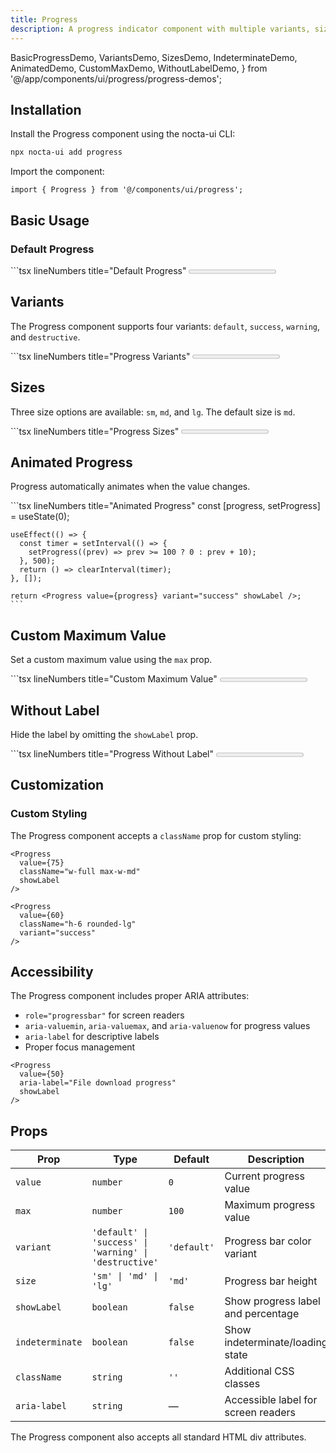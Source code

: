```yaml
---
title: Progress
description: A progress indicator component with multiple variants, sizes, and animation support
---
```


  BasicProgressDemo,
  VariantsDemo, 
  SizesDemo, 
  IndeterminateDemo,
  AnimatedDemo,
  CustomMaxDemo,
  WithoutLabelDemo,
} from '@/app/components/ui/progress/progress-demos';

## Installation


<Steps>
<Step>
Install the Progress component using the nocta-ui CLI:

```bash lineNumbers title="Terminal"
npx nocta-ui add progress
```
</Step>
<Step>
Import the component:

```tsx lineNumbers title="Import"
import { Progress } from '@/components/ui/progress';
```
</Step>
</Steps>

## Basic Usage

### Default Progress

<DocsTabs defaultValue="preview">
  <DocsTab value="preview" lineNumbers title="Preview">
    <BasicProgressDemo />
  </DocsTab>
  <DocsTab value="code" lineNumbers title="Code">
    ```tsx lineNumbers title="Default Progress"
    <Progress value={65} showLabel aria-label="Basic progress" />
    ```
  </DocsTab>
</DocsTabs>

## Variants

The Progress component supports four variants: `default`, `success`, `warning`, and `destructive`.

<DocsTabs defaultValue="preview">
  <DocsTab value="preview" lineNumbers title="Preview">
    <VariantsDemo />
  </DocsTab>
  <DocsTab value="code" lineNumbers title="Code">
    ```tsx lineNumbers title="Progress Variants"
    <Progress value={60} variant="default" showLabel />
    <Progress value={75} variant="success" showLabel />
    <Progress value={45} variant="warning" showLabel />
    <Progress value={30} variant="destructive" showLabel />
    ```
  </DocsTab>
</DocsTabs>

## Sizes

Three size options are available: `sm`, `md`, and `lg`. The default size is `md`.

<DocsTabs defaultValue="preview">
  <DocsTab value="preview" lineNumbers title="Preview">
    <SizesDemo />
  </DocsTab>
  <DocsTab value="code" lineNumbers title="Code">
    ```tsx lineNumbers title="Progress Sizes"
    <Progress value={50} size="sm" />
    <Progress value={65} size="md" />
    <Progress value={80} size="lg" />
    ```
  </DocsTab>
</DocsTabs>

## Animated Progress

Progress automatically animates when the value changes.

<DocsTabs defaultValue="preview">
  <DocsTab value="preview" lineNumbers title="Preview">
    <AnimatedDemo />
  </DocsTab>
  <DocsTab value="code" lineNumbers title="Code">
    ```tsx lineNumbers title="Animated Progress"
    const [progress, setProgress] = useState(0);

    useEffect(() => {
      const timer = setInterval(() => {
        setProgress((prev) => prev >= 100 ? 0 : prev + 10);
      }, 500);
      return () => clearInterval(timer);
    }, []);

    return <Progress value={progress} variant="success" showLabel />;
    ```
  </DocsTab>
</DocsTabs>

## Custom Maximum Value

Set a custom maximum value using the `max` prop.

<DocsTabs defaultValue="preview">
  <DocsTab value="preview" lineNumbers title="Preview">
    <CustomMaxDemo />
  </DocsTab>
  <DocsTab value="code" lineNumbers title="Code">
    ```tsx lineNumbers title="Custom Maximum Value"
    <Progress value={15} max={20} showLabel />
    <Progress value={250} max={500} variant="warning" showLabel />
    ```
  </DocsTab>
</DocsTabs>

## Without Label

Hide the label by omitting the `showLabel` prop.

<DocsTabs defaultValue="preview">
  <DocsTab value="preview" lineNumbers title="Preview">
    <WithoutLabelDemo />
  </DocsTab>
  <DocsTab value="code" lineNumbers title="Code">
    ```tsx lineNumbers title="Progress Without Label"
    <Progress value={40} />
    <Progress value={70} variant="success" />
    <Progress value={85} variant="warning" />
    ```
  </DocsTab>
</DocsTabs>

## Customization

### Custom Styling

The Progress component accepts a `className` prop for custom styling:

```tsx lineNumbers title="Custom Styling"
<Progress 
  value={75} 
  className="w-full max-w-md" 
  showLabel 
/>

<Progress 
  value={60} 
  className="h-6 rounded-lg" 
  variant="success" 
/>
```

## Accessibility

The Progress component includes proper ARIA attributes:

- `role="progressbar"` for screen readers
- `aria-valuemin`, `aria-valuemax`, and `aria-valuenow` for progress values
- `aria-label` for descriptive labels
- Proper focus management

```tsx lineNumbers title="Accessibility Example"
<Progress 
  value={50} 
  aria-label="File download progress" 
  showLabel 
/>
```

## Props

| Prop | Type | Default | Description |
|------|------|---------|-------------|
| `value` | `number` | `0` | Current progress value |
| `max` | `number` | `100` | Maximum progress value |
| `variant` | `'default' \| 'success' \| 'warning' \| 'destructive'` | `'default'` | Progress bar color variant |
| `size` | `'sm' \| 'md' \| 'lg'` | `'md'` | Progress bar height |
| `showLabel` | `boolean` | `false` | Show progress label and percentage |
| `indeterminate` | `boolean` | `false` | Show indeterminate/loading state |
| `className` | `string` | `''` | Additional CSS classes |
| `aria-label` | `string` | — | Accessible label for screen readers |

The Progress component also accepts all standard HTML div attributes.